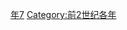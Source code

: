 {{Catnav|頁面分類|历史|歷史時代|年|前2世纪各年}}

{{catmore}}

[[Category:前150年代|年7]]
[[Category:前2世纪各年|Category:前2世纪各年]]